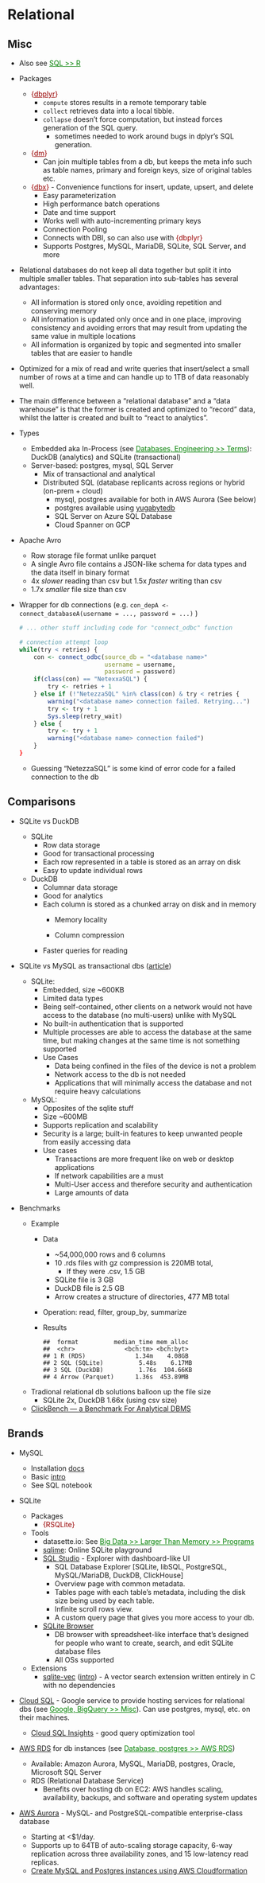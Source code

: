 # Relational {#sec-db-rel .unnumbered}

## Misc {#sec-db-rel-misc .unnumbered}

-   Also see [SQL \>\> R](sql.qmd#sec-sql-r){style="color: green"}

-   Packages

    -   [{]{style="color: #990000"}[dbplyr](https://dbplyr.tidyverse.org/){style="color: #990000"}[}]{style="color: #990000"}
        -   `compute` stores results in a remote temporary table
        -   `collect` retrieves data into a local tibble.
        -   `collapse` doesn't force computation, but instead forces generation of the SQL query.
            -   sometimes needed to work around bugs in dplyr's SQL generation.
    -   [{]{style="color: #990000"}[dm](https://cynkra.github.io/dm/){style="color: #990000"}[}]{style="color: #990000"}
        -   Can join multiple tables from a db, but keeps the meta info such as table names, primary and foreign keys, size of original tables etc.
    -   [{]{style="color: #990000"}[dbx](https://github.com/ankane/dbx){style="color: #990000"}[}]{style="color: #990000"} - Convenience functions for insert, update, upsert, and delete
        -   Easy parameterization
        -   High performance batch operations
        -   Date and time support
        -   Works well with auto-incrementing primary keys
        -   Connection Pooling
        -   Connects with DBI, so can also use with [{dbplyr}]{style="color: #990000"}
        -   Supports Postgres, MySQL, MariaDB, SQLite, SQL Server, and more

-   Relational databases do not keep all data together but split it into multiple smaller tables. That separation into sub-tables has several advantages:

    -   All information is stored only once, avoiding repetition and conserving memory
    -   All information is updated only once and in one place, improving consistency and avoiding errors that may result from updating the same value in multiple locations
    -   All information is organized by topic and segmented into smaller tables that are easier to handle

-   Optimized for a mix of read and write queries that insert/select a small number of rows at a time and can handle up to 1TB of data reasonably well.

-   The main difference between a "relational database" and a "data warehouse" is that the former is created and optimized to "record" data, whilst the latter is created and built to "react to analytics".

-   Types

    -   Embedded aka In-Process (see [Databases, Engineering \>\> Terms](db-engineering.qmd#sec-db-eng-terms){style="color: green"}): DuckDB (analytics) and SQLite (transactional)
    -   Server-based: postgres, mysql, SQL Server
        -   Mix of transactional and analytical
        -   Distributed SQL (database replicants across regions or hybrid (on-prem + cloud)
            -   mysql, postgres available for both in AWS Aurora (See below)
            -   postgres available using [yugabytedb](https://www.yugabyte.com/)
            -   SQL Server on Azure SQL Database
            -   Cloud Spanner on GCP

-   Apache Avro

    -   Row storage file format unlike parquet
    -   A single Avro file contains a JSON-like schema for data types and the data itself in binary format
    -   4x *slower* reading than csv but 1.5x *faster* writing than csv
    -   1.7x *smaller* file size than csv

-   Wrapper for db connections (e.g. `con_depA <- connect_databaseA(username = ..., password = ...)` )

    ``` r
    # ... other stuff including code for "connect_odbc" function

    # connection attempt loop
    while(try < retries) {
        con <- connect_odbc(source_db = "<database name>"
                            username = username,
                            password = password)
        if(class(con) == "NetexxaSQL") {
            try <- retries + 1
        } else if (!"NetezzaSQL" %in% class(con) & try < retries {
            warning("<database name> connection failed. Retrying...")
            try <- try + 1
            Sys.sleep(retry_wait)
        } else {
            try <- try + 1
            warning("<database name> connection failed")
        }
    }
    ```

    -   Guessing "NetezzaSQL" is some kind of error code for a failed connection to the db

## Comparisons {#sec-db-rel-comp .unnumbered}

-   SQLite vs DuckDB

    -   SQLite
        -   Row data storage
        -   Good for transactional processing
        -   Each row represented in a table is stored as an array on disk
        -   Easy to update individual rows
    -   DuckDB
        -   Columnar data storage
        -   Good for analytics
        -   Each column is stored as a chunked array on disk and in memory
            -   Memory locality

            -   Column compression
        -   Faster queries for reading

-   SQLite vs MySQL as transactional dbs ([article](https://towardsdatascience.com/mysql-vs-sqlite-ba40997d88c5))

    -   SQLite:
        -   Embedded, size \~600KB
        -   Limited data types
        -   Being self-contained, other clients on a network would not have access to the database (no multi-users) unlike with MySQL
        -   No built-in authentication that is supported
        -   Multiple processes are able to access the database at the same time, but making changes at the same time is not something supported
        -   Use Cases
            -   Data being confined in the files of the device is not a problem
            -   Network access to the db is not needed
            -   Applications that will minimally access the database and not require heavy calculations
    -   MySQL:
        -   Opposites of the sqlite stuff
        -   Size \~600MB
        -   Supports replication and scalability
        -   Security is a large; built-in features to keep unwanted people from easily accessing data
        -   Use cases
            -   Transactions are more frequent like on web or desktop applications
            -   If network capabilities are a must
            -   Multi-User access and therefore security and authentication
            -   Large amounts of data

-   Benchmarks

    -   Example
        -   Data

            -   \~54,000,000 rows and 6 columns
            -   10 .rds files with gz compression is 220MB total,
                -   If they were .csv, 1.5 GB
            -   SQLite file is 3 GB
            -   DuckDB file is 2.5 GB
            -   Arrow creates a structure of directories, 477 MB total

        -   Operation: read, filter, group_by, summarize

        -   Results

            ```         
            ##  format          median_time mem_alloc
            ##  <chr>              <bch:tm> <bch:byt>
            ## 1 R (RDS)              1.34m    4.08GB
            ## 2 SQL (SQLite)          5.48s    6.17MB
            ## 3 SQL (DuckDB)          1.76s  104.66KB
            ## 4 Arrow (Parquet)      1.36s  453.89MB
            ```
    -   Tradional relational db solutions balloon up the file size
        -   SQLite 2x, DuckDB 1.66x (using csv size)
    -   [ClickBench — a Benchmark For Analytical DBMS](https://benchmark.clickhouse.com/)

## Brands {#sec-db-rel-brands .unnumbered}

-   MySQL

    -   Installation [docs](https://dev.mysql.com/doc/mysql-getting-started/en/)
    -   Basic [intro](https://towardsdatascience.com/an-introduction-to-sql-4c9eb27995df)
    -   See SQL notebook

-   SQLite

    -   Packages
        -   [{RSQLite}]{style="color: #990000"}
    -   Tools
        -   datasette.io: See [Big Data \>\> Larger Than Memory \>\> Programs](#sec-db-rel){style="color: green"}
        -   [sqlime](https://github.com/nalgeon/sqlime): Online SQLite playground
        -   [SQL Studio](https://github.com/frectonz/sql-studio) - Explorer with dashboard-like UI
            -   SQL Database Explorer \[SQLite, libSQL, PostgreSQL, MySQL/MariaDB, DuckDB, ClickHouse\]
            -   Overview page with common metadata.
            -   Tables page with each table's metadata, including the disk size being used by each table.
            -   Infinite scroll rows view.
            -   A custom query page that gives you more access to your db.
        -   [SQLite Browser](https://sqlitebrowser.org/)
            -   DB browser with spreadsheet-like interface that's designed for people who want to create, search, and edit SQLite database files
            -   All OSs supported
    -   Extensions
        -   [sqlite-vec](https://github.com/asg017/sqlite-vec) ([intro](https://alexgarcia.xyz/blog/2024/sqlite-vec-stable-release/index.html)) - A vector search extension written entirely in C with no dependencies

-   [Cloud SQL](https://cloud.google.com/sql/docs/introduction) - Google service to provide hosting services for relational dbs (see [Google, BigQuery \>\> Misc](google-bigquery.qmd#sec-goog-bigq-misc){style="color: green"}). Can use postgres, mysql, etc. on their machines.

    -   [Cloud SQL Insights](https://cloud.google.com/blog/products/databases/get-ahead-of-database-performance-issues-with-cloud-sql-insights) - good query optimization tool

-   [AWS RDS](https://aws.amazon.com/rds/) for db instances (see [Database, postgres \>\> AWS RDS](db-postgres.qmd#sec-db-pstgr-rds){style="color: green"})

    -   Available: Amazon Aurora, MySQL, MariaDB, postgres, Oracle, Microsoft SQL Server
    -   RDS (Relational Database Service)
        -   Benefits over hosting db on EC2: AWS handles scaling, availability, backups, and software and operating system updates

-   [AWS Aurora](http://docs.aws.amazon.com/AmazonRDS/latest/AuroraUserGuide/CHAP_Aurora.html) - MySQL- and PostgreSQL-compatible enterprise-class database

    -   Starting at \<\$1/day.
    -   Supports up to 64TB of auto-scaling storage capacity, 6-way replication across three availability zones, and 15 low-latency read replicas.
    -   [Create MySQL and Postgres instances using AWS Cloudformation](https://towardsdatascience.com/create-mysql-and-postgres-instances-using-aws-cloudformation-d3af3c46c22a)
